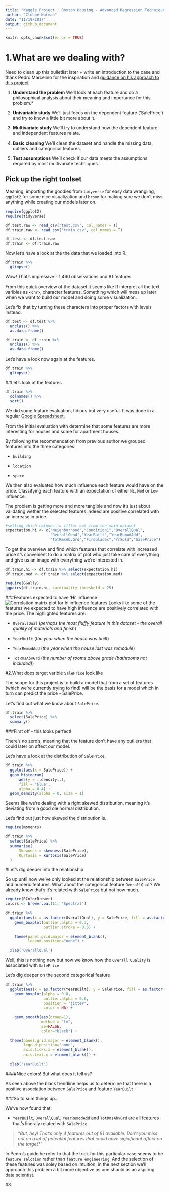 ```yaml
---
title: "Kaggle Project : Boston Housing - Advanced Regression Techniques"
author: "Clobbe Norman"
date: "11/19/2017"
output: github_document
---
```


```r
knitr::opts_chunk$set(error = TRUE)
```

# 1.What are we dealing with?
Need to clean up this bulletlist later + write an introduction to the case and thank Pedro Marcelino for the inspiration and [guidance on his approach to this project](https://www.kaggle.com/pmarcelino/comprehensive-data-exploration-with-python)


1. **Understand the problem**
We'll look at each feature and do a philosophical analysis about their meaning and importance for this problem.*

2. **Univariable study**
We'll just focus on the dependent feature ('SalePrice') and try to know a little bit more about it.

3. **Multivariate study**
We'll try to understand how the dependent feature and independent features relate.

4. **Basic cleaning**
We'll clean the dataset and handle the missing data, outliers and categorical features.

5. **Test assumptions**
We'll check if our data meets the assumptions required by most multivariate techniques.

## Pick up the right toolset

Meaning, importing the goodies from `tidyverse` for easy data wrangling, `ggplot2` for some nice visualization and `broom` for making sure we don't miss anything while creating our models later on.

```r
require(ggplot2)
require(tidyverse)
```

```r
df.test.raw <- read_csv('test.csv', col_names = T)
df.train.raw <- read_csv('train.csv', col_names = T)

df.test <- df.test.raw
df.train <- df.train.raw
```

Now let's have a look at the the data that we loaded into R.


```r
df.train %>% 
  glimpse()

```

Wow!
That's impressive - 1,460 observations and 81 features.

From this quick overview of the dataset it seems like R interpret all the text varibles as `<chr>`, character features. Something which will mess up later when we want to build our model and doing some visualization.

Let's fix that by turning these characters into proper factors with levels instead.


```r
df.test <- df.test %>% 
  unclass() %>% 
  as.data.frame()

df.train <- df.train %>% 
  unclass() %>% 
  as.data.frame()
```

Let's have a look now again at the features.

```r
df.train %>%
  glimpse()

```



##Let's look at the features
```r
df.train %>% 
  colnames() %>% 
  sort()
```
We did some feature evaluation, tidious but very useful. It was done in a regular [Google Spreadsheet.](https://docs.google.com/spreadsheets/d/16RMnBO7TQLbaJIiphSrcFAlJq7ewtXyojskUUsE__FM/edit?usp=sharing)

From the initial evaluation with determine that some features are more interesting for houses and some for apartment houses. 

By following the recommendation from previous author we grouped features into the three categories:

* `building`

* `location`

* `space`

We then also evaluated how much influence each feature would have on the price. Classifying each feature with an expectation of either `Hi`, `Med` or `Low` influence.

The problem is getting more and more tangible and now it's just about validating wether the selected features indeed are positive correlated with an increase in price. 

```r

#setting which columns to filter out from the main dataset
expectation.hi <- c("Neighborhood","Condition1","OverallQual",
                    "OverallCond","YearBuilt","YearRemodAdd",
                    "TotRmsAbvGrd","Fireplaces","YrSold","SalePrice")
```


To get the overview and find which features that correlate with increased price it's convenient to do a matrix of plot who just take care of everything and give us an image with everything we're interested in. 

```r
df.train.hi <- df.train %>% select(expectation.hi)
df.train.med <- df.train %>% select(expectation.med)

require(GGally)
ggpairs(df.train.hi, cardinality_threshold = 25)
```

###Features expected to have 'Hi' influence
![Correlation matrix plot for hi influence features](https://dl.dropboxusercontent.com/s/bry1ahaxnyu1s2c/Screenshot%202017-11-25%2023.08.43.png)
Looks like some of the features we expected to have high influence are positively correlated with the price. The highlighted features are:

*  `OverallQual` (*perhaps the most fluffy feature in this dataset - the overall quality of materials and finish*)

*  `YearBuilt` (*the year when the house was built*)

*  `YearRemodAdd` (*the year when the house last was remodule*)

*  `TotRmsAbvGrd` (*the number of rooms above grade (bathrooms not included)*)


#2.What does target varible `SalePrice` look like

The scope for this project is to build a model that from a set of features (which we're currently trying to find) will be the basis for a model which in turn can predict the price - SalePrice.


Let's find out what we know about `SalePrice`. 

```r
df.train %>% 
  select(SalePrice) %>% 
  summary()
```

###First off - this looks perfect!

There's no zero's, meaning that the feature don't have any outliers that could later on affect our model.

Let's have a look at the distribution of `SalePrice`.

```r
df.train %>% 
  ggplot(aes(x = SalePrice)) +
  geom_histogram(
      aes(y = ..density..),
      fill = 'blue',
      alpha = 0.4) +
  geom_density(alpha = 0, size = 1)
```

Seems like we're dealing with a right skewed distribution, meaning it's deviating from a good ole normal distribution.

Let's find out just how skewed the distribution is.

```r
require(moments)

df.train %>% 
  select(SalePrice) %>% 
  summarise(
      Skewness = skewness(SalePrice),
      Kurtosis = kurtosis(SalePrice)
  )
```

#Let's dig deeper into the relationship

So up until now we've only looked at the relationship between `SalePrice` and numeric features. What about the categorical feature `OverallQual`? We already know that's it's related with `SalePrice` but not how much.

```r
require(RColorBrewer)
colors <- brewer.pal(11, 'Spectral')
```

```r
df.train %>% 
  ggplot(aes(x = as.factor(OverallQual), y = SalePrice, fill = as.factor(OverallQual))) + 
    geom_boxplot(outlier.alpha = 0.3,
                 outlier.stroke = 0.5) +
  
    theme(panel.grid.major = element_blank(),
          legend.position="none") +
    
  xlab('OverallQual')
```

Well, this is nothing new but now we know how the `Overall Quality` is associated with `SalePrice`


Let's dig deeper on the second categorical feature 

```r

df.train %>% 
  ggplot(aes(x = as.factor(YearBuilt), y = SalePrice, fill = as.factor(YearBuilt))) + 
    geom_boxplot(alpha = 0.8,
                 outlier.alpha = 0.6,
                 position = 'jitter',
                 color = NA) +
  
    geom_smooth(aes(group=1),
                method = "lm",
                se=FALSE,
                color="black") +
  
  theme(panel.grid.major = element_blank(),
        legend.position="none",
        axis.ticks.x = element_blank(),
        axis.text.x = element_blank()) +
  
  xlab('YearBuilt')

```

####Nice colors! But what does it tell us?

As seen above the black trendline helps us to determine that there is a positive association between `SalePrice` and feature `YearBuilt`. 



###So to sum things up…

We've now found that:

* `YearBuilt`, `OverallQual`, `YearRemodAdd` and `TotRmsAbvGrd` are all features that's lineraly related with `SalePrice` .


> *"But, hey! That's only 4 features out of 81 available. Don't you miss out on a lot of potential features that could have siginificant affect on the target?"*

In Pedro's guide he refer to that the trick for this particular case seems to be `feature selction` rather than `feature engineering`. And the selection of these features was soley based on intuition, in the next section we'll approach this problem a bit more objective as one should as an aspiring data scientist.


#3. 